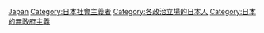 [[Category:各國無政府主義者|Japan]]
[[Category:日本社會主義者|Category:日本社會主義者]]
[[Category:各政治立場的日本人|Category:各政治立場的日本人]]
[[Category:日本的無政府主義|Category:日本的無政府主義]]